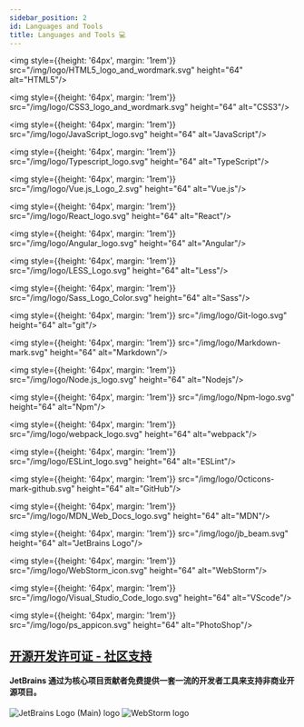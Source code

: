 ```yaml
---
sidebar_position: 2
id: Languages and Tools
title: Languages and Tools 💻
---
```


<img style={{height: '64px', margin: '1rem'}} src="/img/logo/HTML5_logo_and_wordmark.svg" height="64" alt="HTML5"/>

<img style={{height: '64px', margin: '1rem'}} src="/img/logo/CSS3_logo_and_wordmark.svg" height="64" alt="CSS3"/>

<img style={{height: '64px', margin: '1rem'}} src="/img/logo/JavaScript_logo.svg" height="64" alt="JavaScript"/>

<img style={{height: '64px', margin: '1rem'}} src="/img/logo/Typescript_logo.svg" height="64" alt="TypeScript"/>

<img style={{height: '64px', margin: '1rem'}} src="/img/logo/Vue.js_Logo_2.svg" height="64" alt="Vue.js"/>

<img style={{height: '64px', margin: '1rem'}} src="/img/logo/React_logo.svg" height="64" alt="React"/>

<img style={{height: '64px', margin: '1rem'}} src="/img/logo/Angular_logo.svg" height="64" alt="Angular"/>

<img style={{height: '64px', margin: '1rem'}} src="/img/logo/LESS_Logo.svg" height="64" alt="Less"/>

<img style={{height: '64px', margin: '1rem'}} src="/img/logo/Sass_Logo_Color.svg" height="64" alt="Sass"/>

<img style={{height: '64px', margin: '1rem'}} src="/img/logo/Git-logo.svg" height="64" alt="git"/>

<img style={{height: '64px', margin: '1rem'}} src="/img/logo/Markdown-mark.svg" height="64" alt="Markdown"/>

<img style={{height: '64px', margin: '1rem'}} src="/img/logo/Node.js_logo.svg" height="64" alt="Nodejs"/>

<img style={{height: '64px', margin: '1rem'}} src="/img/logo/Npm-logo.svg" height="64" alt="Npm"/>

<img style={{height: '64px', margin: '1rem'}} src="/img/logo/webpack_logo.svg" height="64" alt="webpack"/>

<img style={{height: '64px', margin: '1rem'}} src="/img/logo/ESLint_logo.svg" height="64" alt="ESLint"/>

<img style={{height: '64px', margin: '1rem'}} src="/img/logo/Octicons-mark-github.svg" height="64" alt="GitHub"/>

<img style={{height: '64px', margin: '1rem'}} src="/img/logo/MDN_Web_Docs_logo.svg" height="64" alt="MDN"/>

<img style={{height: '64px', margin: '1rem'}} src="/img/logo/jb_beam.svg" height="64" alt="JetBrains Logo"/>

<img style={{height: '64px', margin: '1rem'}} src="/img/logo/WebStorm_icon.svg" height="64" alt="WebStorm"/>

<img style={{height: '64px', margin: '1rem'}} src="/img/logo/Visual_Studio_Code_logo.svg" height="64" alt="VScode"/>

<img style={{height: '64px', margin: '1rem'}} src="/img/logo/ps_appicon.svg" height="64" alt="PhotoShop"/>


## [开源开发许可证 - 社区支持](https://www.jetbrains.com/zh-cn/community/opensource/#support)

#### JetBrains 通过为核心项目贡献者免费提供一套一流的开发者工具来支持非商业开源项目。

![JetBrains Logo (Main) logo](/img/logo/jb_beam.svg)
![WebStorm logo](/img/logo/WebStorm.svg)



